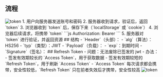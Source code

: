 
## 流程
<Image src={token.src} alt='token' width={500} height={500}/>
1. 用户向服务器发送账号和密码
2. 服务器收到请求，验证后，返回 `token`
3. 浏览器收到 `token` 后，保存下来（`localStorage` 或 `cookie`）
4. 浏览器后续请求，将携带 `token`
```js
Authorization: Bearer <token>
```
5. 服务器对 `token` 进行验证，并返回资源
## 结构
- `Header`（头部）：
	- `alg`（算法）：HS256
	- `typ`（类型）：JWT
- `Payload`（负载）：
	- `exp`：到期时间
- `Signature`（签名）：
## Refresh Token
- 问题：无法废除已签发的 jwt
- 办法：
  - 签发有效期较长的 `Access Token`，用于获取数据
  - 签发有效期较短的 `Refresh Token`，用于刷新 `Access Token`
  - `Access Token` 每次请求都会携带，安全性较低，`Refresh Token` 只在前者失效后才携带，安全性较高
<Image src={refresh_token.src} alt='token' width={500} height={500}/>